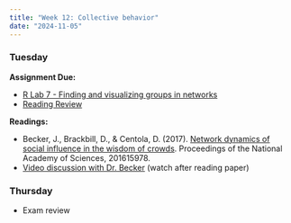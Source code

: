 ```yaml
---
title: "Week 12: Collective behavior"
date: "2024-11-05"
---
```


### Tuesday

**Assignment Due:**

* [R Lab 7 - Finding and visualizing groups in networks](/assignments/r_lab_7_%E2%80%93_groups_in_networks.qmd)
* [Reading Review](/syllabus/syllabus.qmd#reading-review-assignments)

**Readings:**

* Becker, J., Brackbill, D., & Centola, D. (2017). [Network dynamics of social influence in the wisdom of crowds](https://doi.org/10.1073/pnas.1615978114). Proceedings of the National Academy of Sciences, 201615978.
* [Video discussion with Dr. Becker](https://youtu.be/sdI-b5mfjH4) (watch after reading paper)

### Thursday

* Exam review
